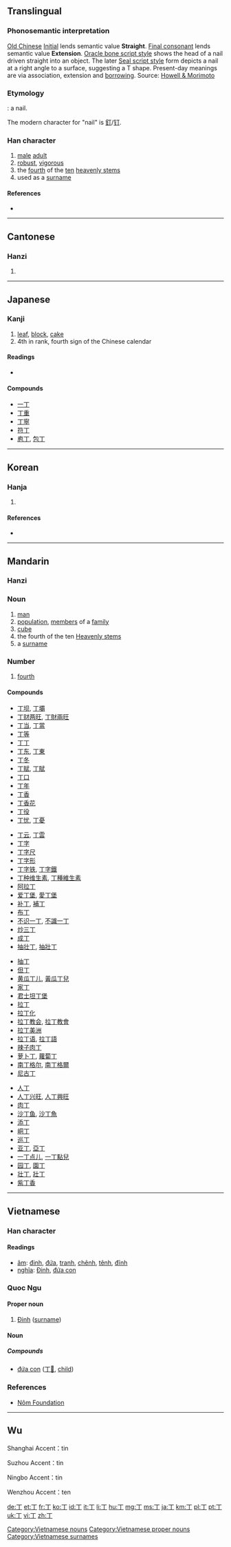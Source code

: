 ==Translingual==

===Phonosemantic interpretation===

[[w:Old_Chinese|Old Chinese]] [[w:Old_Chinese_phonology#Initials|Initial]] {{IPAchar|/*t-/}} lends semantic value '''Straight'''. [[w:Old_Chinese_phonology#Tones_and_final_consonants|Final consonant]] {{IPAchar|/*-ng/}} lends semantic value '''Extension'''.
[[w:Chinese_character#Oracle_bone_script|Oracle bone script style]] shows the head of a nail driven straight into an object. The later [[w:Seal_script|Seal script style]] form depicts a nail at a right angle to a surface, suggesting a T shape. Present-day meanings are via association, extension and [[w:Chinese_characters#Transformed_cognates|borrowing]].
Source: [http://www.kanjinetworks.com/eng/kanji-dictionary/online-kanji-etymology-dictionary.cfm?kanji_id=TANG45 Howell & Morimoto]

===Etymology===
{{liushu|p}}: a nail.

The modern character for "nail" is [[釘]]/[[钉]].

===Han character===
{{Han char|rn=1|rad=一|as=01|sn=2|four=1020<sub>0</sub>|canj=一弓 (MN)}}

# [[male]] [[adult]]
# [[robust]], [[vigorous]]
# the [[fourth]] of the [[ten]] [[heavenly stem]]s
# used as a [[surname]]

====References====
* {{Han ref|kx=0075.030|dkj=00002|dj=0135.010|hdz=10002.050|uh=4E01|ud=19969|bh=A442|bd=42050}}

----

==Cantonese==

===Hanzi===
{{yue-hanzi|jyut=|y=[[ding1]], [[jang1]]}}

# {{defn|lang=yue|sort=一01}}

----

==Japanese==

===Kanji===
{{ja-kanji|grade=3|rs=一01}}

# [[leaf]], [[block]], [[cake]]
# 4th in rank, fourth sign of the Chinese calendar

====Readings====
* {{ja-readings|on=[[てい]] (tei), [[ちょう]] (chō), [[とう]] (tō)|kun=[[ひのと]] (hinoto), [[あたる]] (ataru), [[よぼろ]] (yoboro)}}

====Compounds====
* [[一丁]]
* [[丁重]]
* [[丁寧]]
* [[符丁]]
* [[庖丁]], [[包丁]]

----

==Korean==

===Hanja===
{{ko-hanja|hangeul=정|rv=jeong|mr=chŏng|y=ceng|eumhun=[[장정]]|ehrv=jangjeong|ehmr=komurae, changjŏng|ehy=}}

# {{defn|lang=ko|sort=一01}}

====References====
* {{Hanja ref|nav=11370}}

----

==Mandarin==

===Hanzi===
{{cmn-hanzi|pin=[[dīng]] ([[ding1]]), [[zhēng]] ([[zheng1]])|wg=[[ting1|ting<sup>1</sup>]], [[cheng1|cheng<sup>1</sup>]]}}

===Noun===
{{cmn-noun|ts|pin=dīng|pint=ding1|rs= 一01}}

# [[man]]
# [[population]], [[member]]s of a [[family]]
# [[cube]]
# the fourth of the ten [[w:Heavenly stems|Heavenly stems]]
# a [[surname]]

===Number===
{{cmn-num|ts|pin=dīng|pint=ding1|rs= 一01}}

# [[fourth]]

====Compounds====
{{top4}}
* [[丁坝]], [[丁壩]]
* [[丁财两旺]], [[丁財兩旺]]
* [[丁当]], [[丁當]]
* [[丁等]]
* [[丁丁]]
* [[丁东]], [[丁東]]
* [[丁冬]]
* [[丁赋]], [[丁賦]]
* [[丁口]]
* [[丁年]]
* [[丁香]]
* [[丁香花]]
* [[丁役]]
* [[丁忧]], [[丁憂]]
{{mid4}}
* [[丁云]], [[丁雲]]
* [[丁字]]
* [[丁字尺]]
* [[丁字形]]
* [[丁字铁]], [[丁字鐵]]
* [[丁种维生素]], [[丁種維生素]]
* [[阿拉丁]]
* [[爱丁堡]], [[愛丁堡]]
* [[补丁]], [[補丁]]
* [[布丁]]
* [[不识一丁]], [[不識一丁]]
* [[炒三丁]]
* [[成丁]]
* [[抽壮丁]], [[抽壯丁]]
{{mid4}}
* [[抽丁]]
* [[但丁]]
* [[黄瓜丁儿]], [[黃瓜丁兒]]
* [[家丁]]
* [[君士坦丁堡]]
* [[拉丁]]
* [[拉丁化]]
* [[拉丁教会]], [[拉丁教會]]
* [[拉丁美洲]]
* [[拉丁语]], [[拉丁語]]
* [[辣子肉丁]]
* [[萝卜丁]], [[蘿蔔丁]]
* [[南丁格尔]], [[南丁格爾]]
* [[尼古丁]]
{{mid4}}
* [[人丁]]
* [[人丁兴旺]], [[人丁興旺]]
* [[肉丁]]
* [[沙丁鱼]], [[沙丁魚]]
* [[添丁]]
* [[峒丁]]
* [[巡丁]]
* [[亚丁]], [[亞丁]]
* [[一丁点儿]], [[一丁點兒]]
* [[园丁]], [[園丁]]
* [[壮丁]], [[壯丁]]
* [[紫丁香]]
{{bottom}}

----

==Vietnamese==

===Han character===
{{vi-hantu|rs=一01}}

====Readings====
* [[音読|âm]]: [[đinh]], [[đứa]], [[tranh]], [[chênh]], [[tênh]], [[đĩnh]]
* [[意義|nghĩa]]: [[Đinh]], [[đứa con]]

===Quoc Ngu===
{{rfc-header|Quoc Ngu|lang=vi}}

====Proper noun====
# [[Đinh]] ([[surname]])

====Noun====

=====Compounds=====
* [[đứa con]] ([[丁𡥵]], [[child]])

===References===
* [http://nomfoundation.org/common/nom_details.php?codepoint=4e01 Nôm Foundation]

[[Category:Vietnamese nouns]]
[[Category:Vietnamese proper nouns]]
[[Category:Vietnamese surnames]]

----

==Wu==

Shanghai Accent：tin {{IPA|/tɪŋ/|lang=wuu}}

Suzhou Accent：tin {{IPA|/tɪŋ/|lang=wuu}}

Ningbo Accent：tin {{IPA|/tɪŋ/|lang=wuu}}

Wenzhou Accent：ten {{IPA|/teŋ/|lang=wuu}}

[[de:丁]]
[[et:丁]]
[[fr:丁]]
[[ko:丁]]
[[id:丁]]
[[it:丁]]
[[li:丁]]
[[hu:丁]]
[[mg:丁]]
[[ms:丁]]
[[ja:丁]]
[[km:丁]]
[[pl:丁]]
[[pt:丁]]
[[uk:丁]]
[[vi:丁]]
[[zh:丁]]